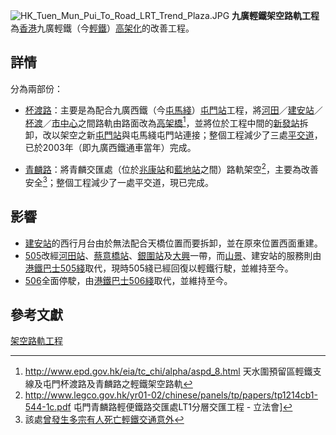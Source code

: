 {{intromissing}}
[[File:HK_Tuen_Mun_Pui_To_Road_LRT_Trend_Plaza.JPG|thumb]]
'''九廣輕鐵架空路軌工程'''為[[香港|香港]]九廣輕鐵（今[[香港輕鐵|輕鐵]]）[[鐵路高架化|高架化]]的改善工程。

==詳情==
分為兩部份：
*[[杯渡路|杯渡路]]：主要是為配合九廣西鐵（今[[屯馬綫|屯馬綫]]）[[屯門站_(屯馬綫)|屯門站]]工程，將[[河田站_(香港)|河田]]／[[建安站_(香港)|建安站]]／[[杯渡站|杯渡]]／[[市中心站_(香港)|市中心]]之間路軌由路面改為[[高架橋|高架橋]]<ref>http://www.epd.gov.hk/eia/tc_chi/alpha/aspd_8.html {{Wayback|url=http://www.epd.gov.hk/eia/tc_chi/alpha/aspd_8.html |date=20101204181556 }} 天水圍預留區輕鐵支線及屯門杯渡路及青麟路之輕鐵架空路軌</ref>，並將位於工程中間的[[屯門站_(輕鐵)#歷史|新發站]]拆卸，改以架空之新[[屯門站_(輕鐵)|屯門站]]與屯馬綫屯門站連接；整個工程減少了三處[[平交道|平交道]]，已於2003年（即九廣西鐵通車當年）完成。

*[[青麟路|青麟路]]：將青麟交匯處（位於[[兆康站_(輕鐵)|兆康站]]和[[藍地站|藍地站]]之間）路軌架空<ref>http://www.legco.gov.hk/yr01-02/chinese/panels/tp/papers/tp1214cb1-544-1c.pdf {{Wayback|url=http://www.legco.gov.hk/yr01-02/chinese/panels/tp/papers/tp1214cb1-544-1c.pdf |date=20160305012739 }} 屯門青麟路輕便鐵路交匯處LT1分層交匯工程 - 立法會]</ref>，主要為改善安全<ref>該處[[香港輕鐵#重大意外|曾發生多宗有人死亡輕鐵交通意外]]</ref>；整個工程減少了一處平交道，現已完成。

==影響==
*[[建安站_(香港)|建安站]]的西行月台由於無法配合天橋位置而要拆卸，並在原來位置西面重建。
*[[香港輕鐵505綫|505]]改經[[河田站_(香港)|河田站]]、[[蔡意橋站|蔡意橋站]]、[[銀圍站|銀圍站]]及[[大興邨|大興]]一帶，而[[山景邨|山景]]、建安站的服務則由[[港鐵巴士505綫|港鐵巴士505綫]]取代，現時505綫已經回復以輕鐵行駛，並維持至今。
*[[香港輕鐵506綫|506]]全面停駛，由[[港鐵巴士506綫|港鐵巴士506綫]]取代，並維持至今。

==參考文獻==
<div class="references-small">
<references></references>
</div>

[[Category:香港輕鐵|架空路軌工程]]